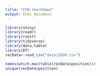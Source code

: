 ```yaml
---
title: "CFB-rmarkdown"
output: html_document
---
```


```r
library(shiny)
library(readr)
library(rvest)
library(tidyverse)
library(data.table)
library(DT)
recData<-read_csv("data/2020.csv")

names(which.max(table(recData$position)))
unique(recData$position)

```
